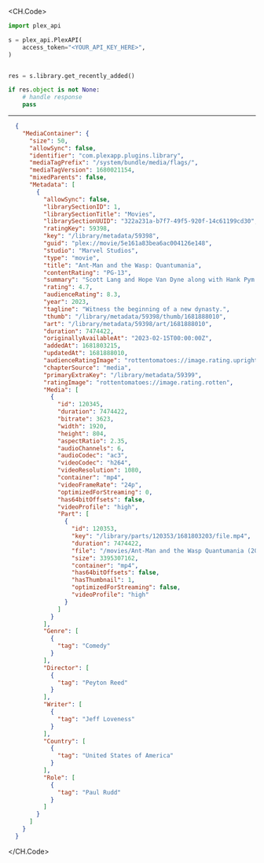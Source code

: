 
<CH.Code>
```python GetRecentlyAdded.py
import plex_api

s = plex_api.PlexAPI(
    access_token="<YOUR_API_KEY_HERE>",
)


res = s.library.get_recently_added()

if res.object is not None:
    # handle response
    pass
```
---

```json Example Response
  {
    "MediaContainer": {
      "size": 50,
      "allowSync": false,
      "identifier": "com.plexapp.plugins.library",
      "mediaTagPrefix": "/system/bundle/media/flags/",
      "mediaTagVersion": 1680021154,
      "mixedParents": false,
      "Metadata": [
        {
          "allowSync": false,
          "librarySectionID": 1,
          "librarySectionTitle": "Movies",
          "librarySectionUUID": "322a231a-b7f7-49f5-920f-14c61199cd30",
          "ratingKey": 59398,
          "key": "/library/metadata/59398",
          "guid": "plex://movie/5e161a83bea6ac004126e148",
          "studio": "Marvel Studios",
          "type": "movie",
          "title": "Ant-Man and the Wasp: Quantumania",
          "contentRating": "PG-13",
          "summary": "Scott Lang and Hope Van Dyne along with Hank Pym and Janet Van Dyne explore the Quantum Realm where they interact with strange creatures and embark on an adventure that goes beyond the limits of what they thought was possible.",
          "rating": 4.7,
          "audienceRating": 8.3,
          "year": 2023,
          "tagline": "Witness the beginning of a new dynasty.",
          "thumb": "/library/metadata/59398/thumb/1681888010",
          "art": "/library/metadata/59398/art/1681888010",
          "duration": 7474422,
          "originallyAvailableAt": "2023-02-15T00:00:00Z",
          "addedAt": 1681803215,
          "updatedAt": 1681888010,
          "audienceRatingImage": "rottentomatoes://image.rating.upright",
          "chapterSource": "media",
          "primaryExtraKey": "/library/metadata/59399",
          "ratingImage": "rottentomatoes://image.rating.rotten",
          "Media": [
            {
              "id": 120345,
              "duration": 7474422,
              "bitrate": 3623,
              "width": 1920,
              "height": 804,
              "aspectRatio": 2.35,
              "audioChannels": 6,
              "audioCodec": "ac3",
              "videoCodec": "h264",
              "videoResolution": 1080,
              "container": "mp4",
              "videoFrameRate": "24p",
              "optimizedForStreaming": 0,
              "has64bitOffsets": false,
              "videoProfile": "high",
              "Part": [
                {
                  "id": 120353,
                  "key": "/library/parts/120353/1681803203/file.mp4",
                  "duration": 7474422,
                  "file": "/movies/Ant-Man and the Wasp Quantumania (2023)/Ant-Man.and.the.Wasp.Quantumania.2023.1080p.mp4",
                  "size": 3395307162,
                  "container": "mp4",
                  "has64bitOffsets": false,
                  "hasThumbnail": 1,
                  "optimizedForStreaming": false,
                  "videoProfile": "high"
                }
              ]
            }
          ],
          "Genre": [
            {
              "tag": "Comedy"
            }
          ],
          "Director": [
            {
              "tag": "Peyton Reed"
            }
          ],
          "Writer": [
            {
              "tag": "Jeff Loveness"
            }
          ],
          "Country": [
            {
              "tag": "United States of America"
            }
          ],
          "Role": [
            {
              "tag": "Paul Rudd"
            }
          ]
        }
      ]
    }
  }
```
</CH.Code>
